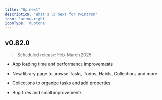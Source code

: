 ```yaml
---
title: "Up next"
description: "What's up next for Pointron"
icon: 'arrow-right'
iconType: 'duotone'
---
```


## v0.82.0

> Scheduled release: Feb-March 2025

* App loading time and performance improvements

* New library page to browse Tasks, Todos, Habits, Collections and more

* Collections to organize tasks and add properties

* Bug fixes and small improvements